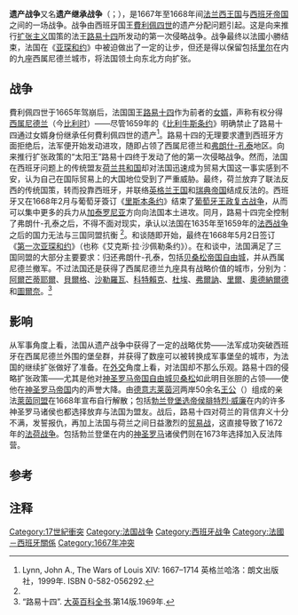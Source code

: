 {{Infobox military conflict
|conflict    = '''遗产战争'''
|image       = [[File:LeBrun_Louis_XIV_at_Douai_in_the_War_of_Devolution_1667.jpg|300px]]
|caption     = [[路易十四|路易十四]]视察法军战壕
|date        = 1667年5月24日– 1668年5月2日
|place       = {{plainlist}}
* [[西属尼德兰|西属尼德兰]]
* [[弗朗什-孔泰|弗朗什-孔泰]]
* [[加泰罗尼亚|加泰罗尼亚]]
{{endplainlist}}
|territory   = 
|result      = 《[[第一次亚琛和约|第一次亚琛和约]]》<br>法国獲得包括[[里尔|里尔]]在内的九座西属尼德兰城市。
|combatant1  = {{flagcountry|Kingdom of France}}
|combatant2  = {{flagicon|Spain|1506}} [[西班牙帝国|西班牙帝国]]<br>
----'''{{link-en|1668年三国同盟|Triple Alliance(1668)}}''':<br>{{flag|Dutch Republic}}<br>{{flag|Kingdom of England}}<br>{{flagicon|Sweden|1562}} [[瑞典帝国|瑞典帝国]]
|commander1  = {{plainlist}}
* {{flagicon|Kingdom of France}} [[路易十四|路易十四]]
* {{flagicon|Kingdom of France}} [[蒂雷纳子爵|蒂雷纳子爵]]
* {{flagicon|Kingdom of France}} {{link-fr|安托万·奥蒙·德·罗歇巴隆|Antoine d'Aumont de Rochebaron|奥蒙公爵}}
* {{flagicon|Kingdom of France}} [[弗朗索瓦·德·克雷基|弗朗索瓦·克雷基]]
* {{flagicon|Kingdom of France}} [[路易二世·德·波旁_(孔代亲王)|大孔代親王]]
* {{flagicon|Kingdom of France}} [[塞巴斯蒂安·勒普雷斯特雷·德·沃邦|塞巴斯蒂安·沃邦]]
* {{flagicon|Kingdom of France}} [[路易-菲利普一世_(奥尔良公爵)|奥尔良公爵]]
{{endplainlist}}
|commander2  = {{plainlist}}
* {{flagicon|Spain|1506}} 罗德里戈堡侯爵
* {{flagicon|Spain|1506}} {{tsl|en|John Gaspar Ferdinand de Marchin, Comte de Granville||格兰佛伯爵}}
----
* {{flagicon|Dutch Republic}} [[约翰·德·维特|约翰·德·维特]]
* {{flagicon|England}} [[查理二世_(英格兰)|查理二世]]
* {{flagicon|Sweden|1562}} [[卡尔十一世|卡尔十一世]]
{{endplainlist}}
|strength1   = 
|strength2   = 
|casualties1 = 
|casualties2 = 
}}
{{Campaignbox 遺產戰爭}}
{{Campaignbox 法西戰爭}}

'''遗产战争'''又名'''遗产继承战争'''（{{lang-fr|Guerre de Dévolution}}；{{lang-es|Guerra de Devolución}}），是1667年至1668年间[[法兰西王国|法兰西王国]]与[[西班牙帝国|西班牙帝国]]之间的一场战争。战争由西班牙国王[[費利佩四世_(西班牙)|費利佩四世]]的遗产分配问题引起。这是向来推行[[扩张主义|扩张主义]]国策的法王[[路易十四|路易十四]]所发动的第一次侵略战争。战争最终以法國小勝结束，法国在《[[亚琛和约|亚琛和约]]》中被迫做出了一定的让步，但还是得以保留包括[[里尔|里尔]]在内的九座西属尼德兰城市，将法国领土向东北方向扩张。

==战争==
費利佩四世于1665年驾崩后，法国国王[[路易十四|路易十四]]作为前者的[[女婿|女婿]]，声称有权分得[[西属尼德兰|西属尼德兰]]（今[[比利时|比利时]]）——尽管1659年的《[[比利牛斯条约|比利牛斯条约]]》明确禁止了路易十四通过女婿身份继承任何費利佩四世的遗产<ref name=Lynn>Lynn, John A., The Wars of Louis XIV: 1667–1714 英格兰哈洛：朗文出版社，1999年. ISBN 0-582-056292.</ref>。路易十四的无理要求遭到西班牙方面拒绝后，法军便开始发动进攻，随即占领了西属尼德兰和[[弗朗什-孔泰|弗朗什-孔泰]]地区。向来推行扩张政策的“太阳王”路易十四终于发动了他的第一次侵略战争。然而，法国在西班牙问题上的传统盟友[[荷兰共和国|荷兰共和国]]却对法国迅速成为贸易大国这一事实感到不安，认为自己在国际贸易上的大国地位受到了严重威胁。最终，荷兰放弃了联法反西的传统国策，转而投靠西班牙，并联络[[英格兰王国|英格兰王国]]和[[瑞典帝国|瑞典帝国]]结成反法的{{link-en|1668年三国同盟|Triple Alliance(1668)}}。西班牙又在1668年2月与葡萄牙簽订《[[里斯本条约（1668年）|里斯本条约]]》结束了[[葡萄牙王政复古战争|葡萄牙王政复古战争]]，从而可以集中更多的兵力从[[加泰罗尼亚|加泰罗尼亚]]方向向法国本土进攻。同月，路易十四完全控制了弗朗什-孔泰之后，不得不面对现实，承认以法国在1635年至1659年的[[法西戰爭_(1635年－1659年)|法西战争]]之后的国力无法与三国同盟抗衡
<ref name=Lynn/>。和谈随即开始，最终在1668年5月2日签订《[[第一次亚琛和约|第一次亚琛和约]]》（也称《艾克斯·拉·沙佩勒条约》）。在和谈中，法国满足了三国同盟的大部分主要要求：归还弗朗什-孔泰，包括[[贝桑松|贝桑松]][[帝国自由城市|帝国自由城]]，并从西属尼德兰撤军。不过法国还是获得了西属尼德兰九座具有战略价值的城市，分别为：[[阿爾芒蒂耶爾|阿爾芒蒂耶爾]]、[[貝爾格_(諾爾省)|貝爾格]]、[[沙勒羅瓦|沙勒羅瓦]]、[[科特賴克|科特賴克]]、[[杜埃|杜埃]]、[[弗爾訥|弗爾訥]]、[[里爾|里爾]]、[[奧德納爾德|奧德納爾德]]和[[圖爾奈|圖爾奈]]。<ref>“路易十四”. [[大英百科全书|大英百科全书]].第14版.1969年. </ref>

==影响==
从军事角度上看，法国从遗产战争中获得了一定的战略优势——法军成功突破西班牙在西属尼德兰外围的堡垒群，并获得了数座可以被转换成军事堡垒的城市，为法国的继续扩张做好了准备。{{notetag|著名的法国军事工程师[[塞巴斯蒂安·勒普雷斯特雷·德·沃邦|德·沃邦]]为包括[[贝桑松|贝桑松]]在内的许多城市都设计了详细的工事计划。}}在[[外交|外交]]角度上看，对法国却不那么乐观。路易十四的侵略扩张政策——尤其是他对[[帝国自由城市|神圣罗马帝国自由城]][[贝桑松|贝桑松]]如此明目张胆的占领——使他在[[神圣罗马帝国|神圣罗马帝国]]内的声誉大降。由[[德意志|德意志]][[莱茵河|莱茵河]]两岸50余名[[王公|王公]]（{{lang|en|Fürst}}）组成的亲法[[萊茵同盟|萊茵同盟]]在1668年宣布自行解散；包括[[勃兰登堡选帝侯|勃兰登堡选帝侯]][[腓特烈·威廉_(勃兰登堡)|腓特烈·威廉]]在内的许多神圣罗马诸侯也都选择放弃与法国为盟友。战后，路易十四对荷兰的背信弃义十分不满，发誓报仇，再加上法国与荷兰之间日益激烈的[[贸易战|贸易战]]，这直接导致了1672年的[[法荷战争|法荷战争]]。包括勃兰登堡在内的[[神圣罗马|神圣罗马]]诸侯們则在1673年选择加入反法阵营。

==参考==
{{reflist}}
==注释==
{{notefoot}}
[[Category:17世紀衝突|Category:17世紀衝突]]
[[Category:法国战争|Category:法国战争]]
[[Category:西班牙战争|Category:西班牙战争]]
[[Category:法國－西班牙關係|Category:法國－西班牙關係]]
[[Category:1667年冲突|Category:1667年冲突]]